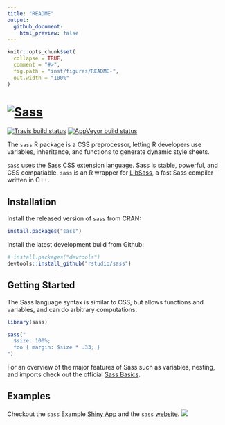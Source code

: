 ```yaml
---
title: "README"
output:
  github_document:
    html_preview: false
---
```


<!-- README.md is generated from README.Rmd. Please edit that file -->

```r
knitr::opts_chunk$set(
  collapse = TRUE,
  comment = "#>",
  fig.path = "inst/figures/README-",
  out.width = "100%"
)
```


# [![Sass](inst/figures/sass-logo-color.png)](https://sass-lang.com)


[![Travis build status](https://travis-ci.org/rstudio/sass.svg?branch=master)](https://travis-ci.org/rstudio/sass) [![AppVeyor build status](https://ci.appveyor.com/api/projects/status/github/rstudio/sass?branch=master&svg=true)](https://ci.appveyor.com/project/rstudio/sass)

The `sass` R package is a CSS preprocessor, letting R developers use variables, inheritance, and functions to generate dynamic style sheets.

`sass` uses the [Sass](https://sass-lang.com/) CSS extension language. Sass is stable, powerful, and CSS compatiable. `sass` is an R wrapper for [LibSass](https://github.com/sass/libsass), a fast Sass compiler written in C++.

## Installation

Install the released version of `sass` from CRAN:
```r
install.packages("sass")
```

Install the latest development build from Github:
```r
# install.packages("devtools")
devtools::install_github("rstudio/sass")
```

## Getting Started

The Sass language syntax is similar to CSS, but allows functions and variables, and can do arbitrary computations.

```r
library(sass)

sass("
  $size: 100%;
  foo { margin: $size * .33; }
")
```

For an overview of the major features of Sass such as variables, nesting, and imports check out the official [Sass Basics](https://sass-lang.com/guide).

## Examples

Checkout the `sass` Example [Shiny App](https://gallery.shinyapps.io/140-sass-size/) and the `sass` [website](https://rstudio.github.io/sass/articles/sass.html).
![](inst/figures/shiny-app.gif)
